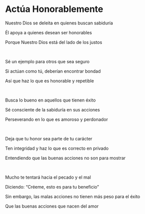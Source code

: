 # Actúa Honorablemente

Nuestro Dios se deleita en quienes buscan sabiduría

Él apoya a quienes desean ser honorables

Porque Nuestro Dios está del lado de los justos

<p></p>

<br />

Sé un ejemplo para otros que sea seguro

Si actúan como tú, deberían encontrar bondad

Así que haz lo que es honorable y repetible

<p></p>

<br />

Busca lo bueno en aquellos que tienen éxito

Sé consciente de la sabiduría en sus acciones

Perseverando en lo que es amoroso y perdonador

<p></p>

<br />

Deja que tu honor sea parte de tu carácter

Ten integridad y haz lo que es correcto en privado

Entendiendo que las buenas acciones no son para mostrar

<p></p>

<br />

Mucho te tentará hacia el pecado y el mal

Diciendo: “Créeme, esto es para tu beneficio”

Sin embargo, las malas acciones no tienen más peso para el éxito

Que las buenas acciones que nacen del amor